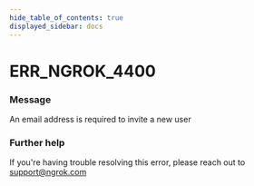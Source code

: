 ```yaml
---
hide_table_of_contents: true
displayed_sidebar: docs
---
```



# ERR_NGROK_4400

### Message
An email address is required to invite a new user

<ErrorDetails error='err_ngrok_4400' />


### Further help
If you're having trouble resolving this error, please reach out to [support@ngrok.com](mailto:support@ngrok.com?subject=Help%20with%20ERR_NGROK_4400)

